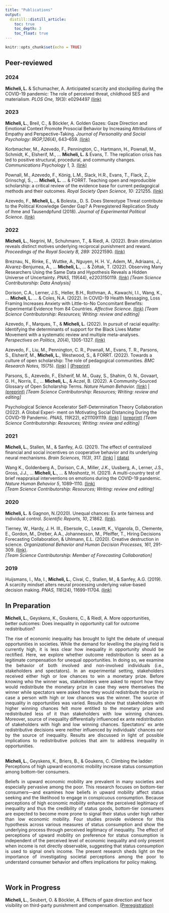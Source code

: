 ```yaml
---
title: "Publications"
output:
  distill::distill_article:
    toc: true
    toc_depth: 3
    toc_float: true
---
```


```r
knitr::opts_chunk$set(echo = TRUE)
```

## Peer-reviewed

### 2024
**Micheli, L.** \& Schumacher, A. Anticipated scarcity and stockpiling during the COVID-19 pandemic: The role of perceived threat, childhood SES and materialism. *PLOS One, 19*(3): e0294497 [(link)](https://https://doi.org/10.1371/journal.pone.0294497) 

<aside>
<div data-badge-type="donut" data-doi="10.1371/journal.pone.0294497" data-hide-no-mentions="true" class="altmetric-embed"></div>
<script type='text/javascript' src='https://d1bxh8uas1mnw7.cloudfront.net/assets/embed.js'></script>
</aside>

### 2023

**Micheli, L.**, Breil, C., \& Böckler, A. Golden Gazes: Gaze Direction and Emotional Context Promote Prosocial Behavior by Increasing Attributions of Empathy and Perspective-Taking. *Journal of Personality and Social Psychology: IRGP,126*(4), 643–659. [(link)](https://doi.org/10.1037/pspi0000437) 

<aside>
<div data-badge-type="donut" data-doi="10.1037/pspi0000437" data-hide-no-mentions="true" class="altmetric-embed"></div>
<script type='text/javascript' src='https://d1bxh8uas1mnw7.cloudfront.net/assets/embed.js'></script>
</aside>

Korbmacher, M., Azevedo, F., Pennington, C., Hartmann, H., Pownall, M., Schmidt, K., Elsherif, M., ... **Micheli, L.** \& Evans, T. The replication crisis has led to positive structural, procedural, and community changes. *Communications Psychology 1,* 3. [(link)](https://doi.org/10.1038/s44271-023-00003-2) 

<aside>
<div data-badge-type="donut" data-doi="10.1038/s44271-023-00003-2" data-hide-no-mentions="true" class="altmetric-embed"></div>
<script type='text/javascript' src='https://d1bxh8uas1mnw7.cloudfront.net/assets/embed.js'></script>
</aside>

Pownall, M., Azevedo, F., König, L.M., Slack, H.R., Evans, T., Flack, Z., Grinschgl, S., ... **Micheli, L.** ... \& FORRT. Teaching open and reproducible scholarship: a critical review of the evidence base for current pedagogical methods and their outcomes. *Royal Society Open Science, 10:* 221255. [(link)](https://doi.org/10.1098/rsos.221255)

<aside>
<div data-badge-type="donut" data-doi="10.1098/rsos.221255" data-hide-no-mentions="true" class="altmetric-embed"></div>
<script type='text/javascript' src='https://d1bxh8uas1mnw7.cloudfront.net/assets/embed.js'></script>
</aside>

Azevedo, F., **Micheli, L.**, \& Bolesta., D. S. Does Stereotype Threat contribute to the Political Knowledge Gender Gap? A Preregistered Replication Study of Ihme and Tausendpfund (2018). *Journal of Experimental Political Science*. [(link)](https://doi.org/10.1017/XPS.2022.35)

<aside>
<div data-badge-type="donut" data-doi="10.1017/XPS.2022.35" data-hide-no-mentions="true" class="altmetric-embed"></div>
<script type='text/javascript' src='https://d1bxh8uas1mnw7.cloudfront.net/assets/embed.js'></script>
</aside>

### 2022

**Micheli, L.**, Negrini, M., Schuhmann, T., \& Riedl, A. (2022). Brain stimulation reveals distinct motives underlying reciprocal punishment and reward. *Proceedings of the Royal Society B, 289:* 20221590. [(link)](https://doi.org/10.1098/rspb.2022.1590)

<aside>
<div data-badge-type="donut" data-doi="10.1098/rspb.2022.1590" data-hide-no-mentions="true" class="altmetric-embed"></div>
<script type='text/javascript' src='https://d1bxh8uas1mnw7.cloudfront.net/assets/embed.js'></script>
</aside>

Breznau, N., Rinke, E., Wuttke, A., Nguyen, H. H. V., Adem, M., Adriaans, J., Alvarez-Benjumea,
A., ... **Micheli, L.**, ... & Żółtak, T. (2022). Observing Many Researchers Using the Same Data and
Hypothesis Reveals a Hidden Universe of Uncertainty. *PNAS, 119*(44), e2203150119.
[(link)](https://doi.org/10.1073/pnas.2203150119) *[Team Science Contributorship: Data Analysis]* 

<aside>
<div data-badge-type="donut" data-doi="10.1073/pnas.2203150119" data-hide-no-mentions="true" class="altmetric-embed"></div>
<script type='text/javascript' src='https://d1bxh8uas1mnw7.cloudfront.net/assets/embed.js'></script>
</aside>


Dorison, C.A., Lerner, J.S., Heller, B.H., Rothman, A., Kawachi, I.I., Wang, K., ... **Micheli, L.** ... &
Coles, N.A. (2022). In COVID-19 Health Messaging, Loss Framing Increases Anxiety with Little-to-No Concomitant Benefits: Experimental Evidence from 84 Countries. *Affective Science.* [(link)](https://link.springer.com/article/10.1007/s42761-022-00128-3) *[Team Science Contributorship: Resources; Writing: review and editing]* 

<aside>
<div data-badge-type="donut" data-doi="10.1007/s42761-022-00128-3" data-hide-no-mentions="true" class="altmetric-embed"></div>
<script type='text/javascript' src='https://d1bxh8uas1mnw7.cloudfront.net/assets/embed.js'></script>
</aside>

Azevedo, F., Marques, T., \& **Micheli, L.** (2022). In pursuit of racial equality: Identifying the determinants of support for the Black Lives Matter Movement with a systematic review and multiple meta-analyses. *Perspectives on Politics, 20*(4), 1305-1327. [(link)](https://doi.org/10.1017/S1537592722001098)

<aside>
<div data-badge-type="donut" data-doi="10.1017/S1537592722001098" data-hide-no-mentions="true" class="altmetric-embed"></div>
<script type='text/javascript' src='https://d1bxh8uas1mnw7.cloudfront.net/assets/embed.js'></script>
</aside>

Azevedo, F., Liu, M., Pennington, C. R., Pownall, M., Evans, T. R., Parsons, S., Elsherif, M., **Micheli, L.**, Westwood, S., \& FORRT. (2022). Towards a culture of open scholarship: The role of pedagogical communities. *BMC Research Notes, 15*(75). [(link)](https://bmcresnotes.biomedcentral.com/articles/10.1186/s13104-022-05944-1) | [(Preprint)](https://osf.io/preprints/metaarxiv/ek9m5) 

<aside>
<div data-badge-type="donut" data-doi="10.1186/s13104-022-05944-1" data-hide-no-mentions="true" class="altmetric-embed"></div>
<script type='text/javascript' src='https://d1bxh8uas1mnw7.cloudfront.net/assets/embed.js'></script>
</aside>


Parsons, S., Azevedo, F., Elsherif, M. M., Guay, S., Shahim, O. N., Govaart, G. H., Norris, E.,  ... **Micheli, L.**, \& Aczel, B. (2022). A Community-Sourced Glossary of Open Scholarship Terms. *Nature Human Behavior.* [(link)](https://doi.org/10.1038/s41562-021-01269-4) | [(preprint)](https://osf.io/preprints/metaarxiv/kdqcw)
*[Team Science Contributorship: Resources; Writing: review and editing]* 

<aside>
<div data-badge-type="donut" data-doi="10.1038/s41562-021-01269-4" data-hide-no-mentions="true" class="altmetric-embed"></div>
<script type='text/javascript' src='https://d1bxh8uas1mnw7.cloudfront.net/assets/embed.js'></script>
</aside>

Psychological Science Accelerator Self-Determination Theory Collaboration (2022). A Global Experi-
ment on Motivating Social Distancing During the COVID-19 Pandemic. *PNAS, 119*(22), e2111091119. [(link)](https://doi.org/10.1073/pnas.2111091119) | [(preprint)](https://psyarxiv.com/n3dyf/) *[Team Science Contributorship: Resources; Writing: review and editing]* 

<aside>
<div data-badge-type="donut" data-doi="10.1073/pnas.2111091119" data-hide-no-mentions="true" class="altmetric-embed"></div>
<script type='text/javascript' src='https://d1bxh8uas1mnw7.cloudfront.net/assets/embed.js'></script>
</aside>

### 2021

**Micheli, L.**, Stallen, M., \& Sanfey, A.G. (2021). The effect of centralized financial and social incentives on cooperative behavior and its underlying neural mechanisms. *Brain Sciences, 11(3)*, 317. [(link)](https://doi.org/10.3390/brainsci11030317) | [(data)](https://data.donders.ru.nl/?1)

<aside>
<div data-badge-type="donut" data-doi="10.3390/brainsci11030317" data-hide-no-mentions="true" class="altmetric-embed"></div>
<script type='text/javascript' src='https://d1bxh8uas1mnw7.cloudfront.net/assets/embed.js'></script>
</aside>

Wang K., Goldenberg A., Dorison, C.A., Miller, J.K., Uusberg, A., Lerner, J.S., Gross, J.J., ... **Micheli, L.**, ... \& Moshontz, H. (2021). A multi-country test of brief reappraisal interventions on emotions during the COVID-19 pandemic. *Nature Human Behavior 5*, 1089–1110. [(link)](https://doi.org/10.1038/s41562-021-01173-x)   
*[Team Science Contributorship: Resources; Writing: review and editing]*   
  
<aside>
<div data-badge-type="donut" data-doi="10.1038/s41562-021-01173-x" data-hide-no-mentions="true" class="altmetric-embed"></div>
<script type='text/javascript' src='https://d1bxh8uas1mnw7.cloudfront.net/assets/embed.js'></script>
</aside>


### 2020

**Micheli, L.** \& Gagnon, N.(2020). Unequal chances: Ex ante fairness and individual control. *Scientific Reports, 10*, 21862. [(link)](https://doi.org/10.1038/s41598-020-78335-w).  

<aside>
<div data-badge-type="donut" data-doi="10.1038/s41598-020-78335-w" data-hide-no-mentions="true" class="altmetric-embed"></div>
<script type='text/javascript' src='https://d1bxh8uas1mnw7.cloudfront.net/assets/embed.js'></script>
</aside>  


Tierney, W., Hardy, J. H. III., Ebersole, C., Leavitt, K., Viganola, D., Clemente, E., Gordon, M., Dreber, A.A., Johannesson, M., Pfeiffer, T., Hiring Decisions Forecasting Collaboration, \& Uhlmann, E.L. (2020). Creative destruction in science. *Organizational Behavior and Human Decision Processes, 161*, 291-309. [(link)](https://doi.org/10.1016/j.obhdp.2020.07.002}).      
*[Team Science Contributorship: Member of Forecasting Collaboration]*   

<aside>
<div data-badge-type="donut" data-doi="10.1016/j.obhdp.2020.07.002" data-hide-no-mentions="true" class="altmetric-embed"></div>
<script type='text/javascript' src='https://d1bxh8uas1mnw7.cloudfront.net/assets/embed.js'></script>
</aside>


### 2019

Huijsmans, I., Ma, I., **Micheli, L.**, Civai, C., Stallen, M., \& Sanfey, A.G. (2019). A scarcity mindset alters neural processing underlying value-based decision making. *PNAS, 116*(24), 11699-11704. [(link)](https://doi.org/10.1073/pnas.1818572116)

<aside>
<div data-badge-type="donut" data-doi="10.1073/pnas.1818572116" data-hide-no-mentions="true" class="altmetric-embed"></div>
<script type='text/javascript' src='https://d1bxh8uas1mnw7.cloudfront.net/assets/embed.js'></script>
</aside>


## In Preparation

**Micheli, L.**, Geyskens, K., Goukens, C., \& Riedl, A. More opportunities, better outcomes: Does inequality in opportunity call for outcome redistribution? 

<div style="text-align: justify">The rise of economic inequality has brought to light the debate of unequal opportunities in societies. While the demand for levelling the playing field is currently high, it is less clear how inequality in opportunity should be rectified. Here, we explore whether outcome redistribution is seen as a legitimate compensation for unequal opportunities. In doing so, we examine the behavior of both involved and non-involved individuals (i.e., stakeholders and spectators). In an experimental setting, stakeholders received either high or low chances to win a monetary prize. Before knowing who the winner was, stakeholders were asked to report how they would redistribute the monetary prize in case they were themselves the winner while spectators were asked how they would redistribute the prize in case a person with high or low chances was the winner. The source of inequality in opportunities was varied. Results show that stakeholders with higher winning chances felt more entitled to the monetary prize and redistributed less of it than stakeholders with low winning chances. Moreover, source of inequality differentially influenced ex ante redistribution of stakeholders with high and low winning chances. Spectators' ex ante redistributive decisions were neither influenced by individuals' chances nor by the source of inequality. Results are discussed in light of possible implications to redistributive policies that aim to address inequality in opportunities.</div>

<br>
**Micheli, L.**, Geyskens, K., Briers, B., \& Goukens, C. Climbing the ladder: Perceptions of high upward economic mobility increase status consumption among bottom-tier consumers. 

<div style="text-align: justify"> Beliefs in upward economic mobility are prevalent in many societies and especially pervasive among the poor. This research focuses on bottom-tier consumers—and examines how beliefs in upward mobility affect status seeking and the likelihood to engage in conspicuous consumption. Because perceptions of high economic mobility enhance the perceived legitimacy of inequality and thus the credibility of status goods, bottom-tier consumers are expected to become more prone to signal their status under high rather than low economic mobility. Four studies provide evidence for this hypothesis across various measures of status consumption and show the underlying process through perceived legitimacy of inequality. The effect of perceptions of upward mobility on preference for status consumption is independent of the perceived level of economic inequality and only present when income is not directly observable, suggesting that status consumption is used to signal one’s income. The present research sheds light on the importance of investigating societal perceptions among the poor to understand consumer behavior and offers implications for policy making.</div>

<br>

## Work in Progress

**Micheli, L.**, Seubert, O. \& Böckler, A. Effects of gaze direction and face visibility on third-party punishment and compensation. [(Preregistration)](https://osf.io/9myx6)





